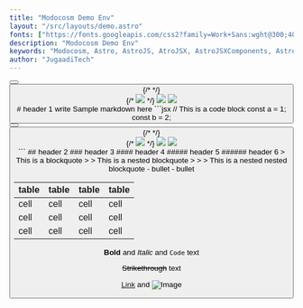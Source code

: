 ```yaml
---
title: "Modocosm Demo Env"
layout: "/src/layouts/demo.astro"
fonts: ["https://fonts.googleapis.com/css2?family=Work+Sans:wght@300;400;600;700;800;900&display=swap"]
description: "Modocosm Demo Env"
keywords: "Modocosm, Astro, AstroJS, AtroJSX, AstroJSXComponents, AstroJSXComponentsLibrary, AstroJSXComponentsLibraryDemo, AstroJSXComponentsLibraryDemoEnv, AstroJSXComponentsLibraryDemoEnvModocosm, AstroJSXComponentsLibraryDemoEnvModocosmDemoEnv"
author: "JugaadiTech"
---
```


<Hero s="flex" m="2" flip="true" bg="https://images.unsplash.com/photo-1465101162946-4377e57745c3?ixlib=rb-4.0.3&ixid=M3wxMjA3fDB8MHxwaG90by1wYWdlfHx8fGVufDB8fHx8fA%3D%3D&auto=format&fit=crop&w=1280&q=50" bgAlt="Space Background" Index="1" type="short">
    <Col w="1" type="Content" title="Sample Title" content="Humans dating robots is sick. You people wonder why I'm still single? It's 'cause all the fine robot sisters are dating humans! For example, if you killed your grandfather, you'd cease to exist! I could if you hadn't turned on the light and shut off my stereo.">
        <Button link="https://google.com/" text="Clickme"/>
        <Button link="https://google.com/" text="Clickme"/>
    </Col>
    {/* <Col w="1" type="Image" ImageURL="" ImageAlt="SpaceBG"/> */}
    <Col w="1" type="ImageCluster">
        <div class ="anim">
        {/* <img class="relative" src="https://modocosm.io/images/illustration1-07.png"/> */}
        <img class="absolute moto" src="https://modocosm.io/images/illustration1-2-moto@2x.png"/>
        <img class="absolute ill" src="https://modocosm.io/images/illustration1-3-bg@2x.png"/>
        </div>
    </Col>
</Hero>

<mc-container>
    <mc-inner-container>    
# header 1
write Sample markdown here
```jsx
// This is a code block
const a = 1;
const b = 2;
<Hero bg="https://images.unsplash.com/photo-1465101162946-4377e57745c3?ixlib=rb-4.0.3&ixid=M3wxMjA3fDB8MHxwaG90by1wYWdlfHx8fGVufDB8fHx8fA%3D%3D&auto=format&fit=crop&w=1280&q=50" bgAlt="Space Background" Index="1">
    <Col w="1" type="Content" title="Sample Title" content="Humans dating robots is sick. You people wonder why I'm still single? It's 'cause all the fine robot sisters are dating humans! For example, if you killed your grandfather, you'd cease to exist! I could if you hadn't turned on the light and shut off my stereo.">
        <Button link="https://google.com/" text="Clickme"/>
        <Button link="https://google.com/" text="Clickme"/>
    </Col>
    {/* <Col w="1" type="Image" ImageURL="" ImageAlt="SpaceBG"/> */}
    <Col w="1" type="ImageCluster">
        <div class ="anim">
        {/* <img class="relative" src="https://modocosm.io/images/illustration1-07.png"/> */}
            <img class="absolute moto" src="https://modocosm.io/images/illustration1-2-moto@2x.png"/>
            <img class="absolute ill" src="https://modocosm.io/images/illustration1-3-bg@2x.png"/>
        </div>
    </Col>
</Hero>
```
    </mc-inner-container>    
</mc-container>
<HeroCTA bg="public\bg2.jpg" type="cta" s="1" m="3" title="Look At Me" content="I'm a CTA, Buy something" buttonLink="/" buttonText="$$$">
</HeroCTA>
<mc-container>
    <mc-inner-container>    
## header 2
### header 3
#### header 4
##### header 5
###### header 6
> This is a blockquote
> > This is a nested blockquote
> > > This is a nested nested blockquote
- bullet
    - bullet

| table | table | table | table |
| ----- | ----- | ----- | ----- |
| cell  | cell  | cell  | cell  |
| cell  | cell  | cell  | cell  |
| cell  | cell  | cell  | cell  |

**Bold** and _Italic_ and `Code` text

~~Strikethrough~~ text

[Link](https://google.com/) and ![Image](https://images.unsplash.com/photo-1465101162946-4377e57745c3?ixlib=rb-4.0.3&ixid=M3wxMjA3fDB8MHxwaG90by1wYWdlfHx8fGVufDB8fHx8fA%3D%3D&auto=format&fit=crop&w=1280&q=50)



</mc-inner-container>
</mc-container>
